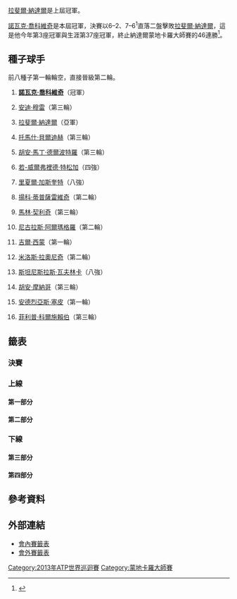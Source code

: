 {{noteTA|G1=Tennis
|1=zh-hans:圈;zh-hant:輪
|2=zh-hans:半区;zh-hant:半部;
|3=zh-hans:半决赛;zh-hk:準決賽;zh-tw:四強;
|4=zh-hans:半準决赛;zh-hk:半準決賽;zh-tw:八強;
}}

{{TennisEvents2|2013|蒙地卡羅勞力士大師賽|
|champ = {{flagicon|SRB}} [[諾瓦克·喬科維奇|諾瓦克·喬科維奇]]
|runner = {{flagicon|ESP}} [[拉斐爾·納達爾|拉斐爾·納達爾]]
|score  = 6–2、7–6<sup>1</sup>
}}

{{main|2013年蒙地卡羅勞力士大師賽}}

[[拉斐爾·納達爾|拉斐爾·納達爾]]是上屆冠軍。

[[諾瓦克·喬科維奇|諾瓦克·喬科維奇]]是本屆冠軍，決賽以6–2、7–6<sup>1</sup>直落二盤擊敗[[拉斐爾·納達爾|拉斐爾·納達爾]]，這是他今年第3座冠軍與生涯第37座冠軍，終止納達爾蒙地卡羅大師賽的46連勝<ref>{{citeweb|url= http://espn.go.com/tennis/story/_/id/9196250/novak-djokovic-halts-rafael-nadal-monte-carlo-reign-final|title= Novak Djokovic upends Rafael Nadal|date= 21 April 2013|work= ESPN|accessdate= 22 April 2013|archive-date= 2016-03-03|archive-url= https://web.archive.org/web/20160303223134/http://espn.go.com/tennis/story/_/id/9196250/novak-djokovic-halts-rafael-nadal-monte-carlo-reign-final|dead-url= no}}</ref>。

==種子球手==
前八種子第一輪輪空，直接晉級第二輪。
{{col-begin}}
{{col-2}}
#{{flagicon|SRB}} '''[[諾瓦克·喬科維奇|諾瓦克·喬科維奇]]'''（冠軍）
#{{flagicon|GBR}} [[安迪·穆雷|安迪·穆雷]]（第三輪）
#{{flagicon|ESP}} [[拉斐爾·納達爾|拉斐爾·納達爾]]（亞軍）
#{{flagicon|CZE}} [[托馬什·貝爾迪赫|托馬什·貝爾迪赫]]（第三輪）
#{{flagicon|ARG}} [[胡安·馬丁·德爾波特羅|胡安·馬丁·德爾波特羅]]（第三輪）
#{{flagicon|FRA}} [[若-威爾弗裡德·特松加|若-威爾弗裡德·特松加]]（四強）
#{{flagicon|FRA}} [[里夏爾·加斯奎特|里夏爾·加斯奎特]]（八強）
#{{flagicon|SRB}} [[揚科·蒂普薩雷維奇|揚科·蒂普薩雷維奇]]（第二輪）
{{col-2}}
<ol start=9>
<li>{{flagicon|CRO}} [[馬林·契利奇|馬林·契利奇]]（第三輪）</li>
<li>{{flagicon|ESP}} [[尼古拉斯·阿爾瑪格羅|尼古拉斯·阿爾瑪格羅]]（第二輪）</li>
<li>{{flagicon|FRA}} [[吉爾·西蒙|吉爾·西蒙]]（第一輪）</li>
<li>{{flagicon|CAN}} [[米洛斯·拉奧尼奇|米洛斯·拉奧尼奇]]（第二輪）</li>
<li>{{flagicon|SUI}} [[斯坦尼斯拉斯·瓦夫林卡|斯坦尼斯拉斯·瓦夫林卡]]（八強）</li>
<li>{{flagicon|ARG}} [[胡安·摩納哥|胡安·摩納哥]]（第三輪）</li>
<li>{{flagicon|ITA}} [[安德烈亞斯·塞皮|安德烈亞斯·塞皮]]（第一輪）</li>
<li>{{flagicon|GER}} [[菲利普·科爾施賴伯|菲利普·科爾施賴伯]]（第三輪）</li>
</ol>
{{col-end}}

==籤表==
{{Draw key}}

===決賽===
{{8TeamBracket-Tennis3
| RD1=八強
| RD2=四強
| RD3=決賽

|team-width=170

|RD1-seed1=1
|RD1-team1='''{{flagicon|SRB}} [[諾瓦克·喬科維奇|諾瓦克·喬科維奇]]'''
|RD1-score1-1='''6'''
|RD1-score1-2='''6'''
|RD1-score1-3=
|RD1-seed2= 
|RD1-team2={{flagicon|FIN}} [[亞爾科·涅米寧|亞爾科·涅米寧]]
|RD1-score2-1=4
|RD1-score2-2=3
|RD1-score2-3=

|RD1-seed3= 
|RD1-team3='''{{flagicon|ITA}} [[法比奧·福尼尼|法比奧·福尼尼]]'''
|RD1-score3-1='''7'''<sup>7</sup>
|RD1-score3-2='''6'''
|RD1-score3-3=
|RD1-seed4=7
|RD1-team4={{flagicon|FRA}} [[里夏爾·加斯奎特|里夏爾·加斯奎特]]
|RD1-score4-1=6<sup>0</sup>
|RD1-score4-2=2
|RD1-score4-3=

|RD1-seed5= 
|RD1-team5={{flagicon|BUL}} [[格里戈爾·季米特洛夫|格里戈爾·季米特洛夫]]
|RD1-score5-1=2
|RD1-score5-2='''6'''
|RD1-score5-3=4
|RD1-seed6=3
|RD1-team6='''{{flagicon|ESP}} [[拉斐爾·納達爾|拉斐爾·納達爾]]'''
|RD1-score6-1='''6'''
|RD1-score6-2=2
|RD1-score6-3='''6'''

|RD1-seed7=6
|RD1-team7='''{{flagicon|FRA}} [[若-威爾弗裡德·特松加|若-威爾弗裡德·特松加]]'''
|RD1-score7-1=2
|RD1-score7-2='''6'''
|RD1-score7-3='''6'''
|RD1-seed8=13
|RD1-team8={{flagicon|SUI}} [[斯坦尼斯拉斯·瓦夫林卡|斯坦尼斯拉斯·瓦夫林卡]]
|RD1-score8-1='''6'''
|RD1-score8-2=3
|RD1-score8-3=4

|RD2-seed1=1
|RD2-team1={{flagicon|SRB}} '''[[諾瓦克·喬科維奇|諾瓦克·喬科維奇]]'''
|RD2-score1-1='''6'''
|RD2-score1-2='''6'''
|RD2-score1-3=
|RD2-seed2= 
|RD2-team2={{flagicon|ITA}} [[法比奧·福尼尼|法比奧·福尼尼]]
|RD2-score2-1=2
|RD2-score2-2=1
|RD2-score2-3=

|RD2-seed3=3
|RD2-team3='''{{flagicon|ESP}} [[拉斐爾·納達爾|拉斐爾·納達爾]]'''
|RD2-score3-1='''6'''
|RD2-score3-2='''7'''<sup>7</sup>
|RD2-score3-3=
|RD2-seed4=6
|RD2-team4={{flagicon|FRA}} [[若-威爾弗裡德·特松加|若-威爾弗裡德·特松加]]
|RD2-score4-1=3
|RD2-score4-2=6<sup>3</sup>
|RD2-score4-3=

|RD3-seed1=1
|RD3-team1={{flagicon|SRB}} '''[[諾瓦克·喬科維奇|諾瓦克·喬科維奇]]'''
|RD3-score1-1='''6'''
|RD3-score1-2='''7'''<sup>7</sup>
|RD3-score1-3=
|RD3-seed2=3
|RD3-team2={{flagicon|ESP}} [[拉斐爾·納達爾|拉斐爾·納達爾]]
|RD3-score2-1=2
|RD3-score2-2=6<sup>1</sup>
|RD3-score2-3=
}}

===上線===
====第一部分====
{{16TeamBracket-Compact-Tennis3-Byes
| RD1=第一輪
| RD2=第二輪
| RD3=第三輪
| RD4=八強

|RD1-seed03=
|RD1-team03='''{{flagicon|RUS}} [[米哈伊爾·尤日尼|尤日尼]]'''
|RD1-score03-1='''6'''
|RD1-score03-2='''6'''
|RD1-score03-3=
|RD1-seed04=
|RD1-team04={{nowrap|{{flagicon|ESP}} [[丹尼爾·吉梅諾-特拉維爾|吉梅諾-特拉維爾]]}}
|RD1-score04-1=4
|RD1-score04-2=0
|RD1-score04-3=

|RD1-seed05=
|RD1-team05='''{{flagicon|LAT}} [[厄內斯特·古爾比斯|古爾比斯]]'''
|RD1-score05-1=4
|RD1-score05-2='''6'''
|RD1-score05-3='''6'''
|RD1-seed06=WC
|RD1-team06={{flagicon|USA}} [[約翰·伊斯內爾|伊斯內爾]]
|RD1-score06-1='''6'''
|RD1-score06-2=2
|RD1-score06-3=3

|RD1-seed07=
|RD1-team07={{flagicon|SVK}} [[馬丁·卡利扎|卡利扎]]
|RD1-score07-1=4
|RD1-score07-2=0
|RD1-score07-3=
|RD1-seed08=14
|RD1-team08='''{{flagicon|ARG}} [[胡安·摩納哥|摩納哥]]'''
|RD1-score08-1='''6'''
|RD1-score08-2='''6'''
|RD1-score08-3=

|RD1-seed09=12
|RD1-team09={{flagicon|CAN}} '''[[米洛斯·拉奧尼奇|拉奧尼奇]]'''
|RD1-score09-1='''6'''
|RD1-score09-2='''6'''
|RD1-score09-3=
|RD1-seed10=
|RD1-team10={{flagicon|FRA}} [[儒利安·貝內托|貝內托]]
|RD1-score10-1=1
|RD1-score10-2=4
|RD1-score10-3=

|RD1-seed11=
|RD1-team11='''{{flagicon|FIN}} [[亞爾科·涅米寧|涅米寧]]'''
|RD1-score11-1='''6'''
|RD1-score11-2='''6'''
|RD1-score11-3=
|RD1-seed12=
|RD1-team12={{flagicon|SRB}} [[維克托·特羅伊茨基|特羅伊茨基]]
|RD1-score12-1=1
|RD1-score12-2=2
|RD1-score12-3=

|RD1-seed13=
|RD1-team13='''{{flagicon|UKR}} [[亞歷山大·多爾戈波洛夫|多爾戈波洛夫]]'''
|RD1-score13-1='''6'''
|RD1-score13-2='''6'''
|RD1-score13-3=
|RD1-seed14=
|RD1-team14={{flagicon|AUS}} [[伯納德·托米奇|托米奇]]
|RD1-score14-1=2
|RD1-score14-2=4
|RD1-score14-3=

|RD2-seed01=1
|RD2-team01='''{{flagicon|SRB}} [[諾瓦克·喬科維奇|喬科維奇]]'''
|RD2-score01-1=4
|RD2-score01-2='''6'''
|RD2-score01-3='''6'''
|RD2-seed02=
|RD2-team02={{flagicon|RUS}} [[米哈伊爾·尤日尼|尤日尼]]
|RD2-score02-1='''6'''
|RD2-score02-2=1
|RD2-score02-3=4

|RD2-seed03=
|RD2-team03={{flagicon|LAT}} [[厄內斯特·古爾比斯|古爾比斯]]
|RD2-score03-1=0
|RD2-score03-2='''6'''
|RD2-score03-3=3
|RD2-seed04=14
|RD2-team04='''{{flagicon|ARG}} [[胡安·摩納哥|摩納哥]]'''
|RD2-score04-1='''6'''
|RD2-score04-2=3
|RD2-score04-3='''6'''

|RD2-seed05=12
|RD2-team05={{flagicon|CAN}} [[米洛斯·拉奧尼奇|拉奧尼奇]]
|RD2-score05-1=3
|RD2-score05-2='''6'''
|RD2-score05-3=6<sup>3</sup>
|RD2-seed06= 
|RD2-team06='''{{flagicon|FIN}} [[亞爾科·涅米寧|涅米寧]]'''
|RD2-score06-1='''6'''
|RD2-score06-2=1
|RD2-score06-3='''7'''<sup>7</sup>

|RD2-seed07=
|RD2-team07={{flagicon|UKR}} [[亞歷山大·多爾戈波洛夫|多爾戈波洛夫]]
|RD2-score07-1='''6'''
|RD2-score07-2=4
|RD2-score07-3=3
|RD2-seed08=<small>5/WC</small>
|RD2-team08={{flagicon|ARG}} '''[[胡安·馬丁·德爾波特羅|德爾波特羅]]'''
|RD2-score08-1=1
|RD2-score08-2='''6'''
|RD2-score08-3='''6'''

|RD3-seed01=1
|RD3-team01='''{{flagicon|SRB}} [[諾瓦克·喬科維奇|喬科維奇]]'''
|RD3-score01-1=4
|RD3-score01-2='''6'''
|RD3-score01-3='''6'''
|RD3-seed02=14
|RD3-team02={{flagicon|ARG}} [[胡安·摩納哥|摩納哥]]
|RD3-score02-1='''6'''
|RD3-score02-2=2
|RD3-score02-3=2

|RD3-seed03=
|RD3-team03='''{{flagicon|FIN}} [[亞爾科·涅米寧|涅米寧]]'''
|RD3-score03-1='''6'''
|RD3-score03-2=4
|RD3-score03-3='''7'''<sup>7</sup>
|RD3-seed04=<small>5/WC</small>
|RD3-team04={{flagicon|ARG}} [[胡安·馬丁·德爾波特羅|德爾波特羅]]
|RD3-score04-1=4
|RD3-score04-2='''6'''
|RD3-score04-3=6<sup>4</sup>

|RD4-seed01=1
|RD4-team01={{flagicon|SRB}} '''[[諾瓦克·喬科維奇|喬科維奇]]'''
|RD4-score01-1='''6'''
|RD4-score01-2='''6'''
|RD4-score01-3=
|RD4-seed02=
|RD4-team02={{flagicon|FIN}} [[亞爾科·涅米寧|涅米寧]]
|RD4-score02-1=4
|RD4-score02-2=3
|RD4-score02-3=
}}

====第二部分====
{{16TeamBracket-Compact-Tennis3-Byes
| RD1=第一輪
| RD2=第二輪
| RD3=第三輪
| RD4=八強

|RD1-seed03=Q
|RD1-team03={{flagicon|ROU}} [[維克托·哈內斯庫|哈內斯庫]] 
|RD1-score03-1='''7'''<sup>10</sup>
|RD1-score03-2=3
|RD1-score03-3=1
|RD1-seed04=
|RD1-team04='''{{flagicon|ESP}} [[馬塞爾·格拉諾勒斯|格拉諾勒斯]]'''
|RD1-score04-1=6<sup>8</sup>
|RD1-score04-2='''6'''
|RD1-score04-3='''6'''

|RD1-seed05=Q
|RD1-team05='''{{flagicon|ESP}} [[阿爾伯特·拉莫斯|拉莫斯]]'''
|RD1-score05-1='''6'''
|RD1-score05-2='''6'''
|RD1-score05-3=
|RD1-seed06=
|RD1-team06={{flagicon|CZE}} [[拉德克·斯泰潘內克|斯泰潘內克]]
|RD1-score06-1=3
|RD1-score06-2=3
|RD1-score06-3=

|RD1-seed07=
|RD1-team07='''{{flagicon|ITA}} [[法比奧·福尼尼|福尼尼]]'''
|RD1-score07-1=3
|RD1-score07-2='''6'''
|RD1-score07-3='''6'''
|RD1-seed08=15
|RD1-team08={{flagicon|ITA}} [[安德烈亞斯·塞皮|塞皮]]
|RD1-score08-1='''6'''
|RD1-score08-2=4
|RD1-score08-3=4

|RD1-seed09=9
|RD1-team09='''{{flagicon|CRO}} [[馬林·契利奇|契利奇]]'''
|RD1-score09-1='''6'''
|RD1-score09-2=6<sup>6</sup>
|RD1-score09-3='''6'''
|RD1-seed10=
|RD1-team10={{flagicon|ARG}} [[奧拉西奧·扎巴洛斯|扎巴洛斯]]
|RD1-score10-1=2
|RD1-score10-2='''7'''<sup>8</sup>
|RD1-score10-3=2

|RD1-seed11=
|RD1-team11={{flagicon|POL}} [[傑西·詹努維克茲|詹努維克茲]]
|RD1-score11-1=5
|RD1-score11-2=6<sup>9</sup>
|RD1-score11-3=
|RD1-seed12=
|RD1-team12='''{{flagicon|RSA}} [[凱文·安德森_(網球運動員)|安德森]]'''
|RD1-score12-1='''7'''
|RD1-score12-2='''7'''<sup>11</sup>
|RD1-score12-3=

|RD1-seed13=
|RD1-team13={{flagicon|CRO}} [[伊萬·多迪格|多迪格]]
|RD1-score13-1=4
|RD1-score13-2=4
|RD1-score13-3=
|RD1-seed14=
|RD1-team14='''{{flagicon|FRA}} [[伯諾瓦·帕爾雷|帕爾雷]]'''
|RD1-score14-1='''6'''
|RD1-score14-2='''6'''
|RD1-score14-3=

|RD2-seed01=4
|RD2-team01='''{{flagicon|CZE}} [[托馬什·貝爾迪赫|貝爾迪赫]]'''
|RD2-score01-1='''7'''
|RD2-score01-2='''6'''
|RD2-score01-3=
|RD2-seed02=
|RD2-team02={{flagicon|ESP}} [[馬塞爾·格拉諾勒斯|格拉諾勒斯]]
|RD2-score02-1=5
|RD2-score02-2=4
|RD2-score02-3=

|RD2-seed03=Q
|RD2-team03={{flagicon|ESP}} [[阿爾伯特·拉莫斯|拉莫斯]]
|RD2-score03-1=3
|RD2-score03-2=5
|RD2-score03-3=
|RD2-seed04=
|RD2-team04='''{{flagicon|ITA}} [[法比奧·福尼尼|福尼尼]]'''
|RD2-score04-1='''6'''
|RD2-score04-2='''7'''
|RD2-score04-3=

|RD2-seed05=9
|RD2-team05='''{{flagicon|CRO}} [[馬林·契利奇|契利奇]]'''
|RD2-score05-1='''6'''
|RD2-score05-2='''6'''
|RD2-score05-3=
|RD2-seed06= 
|RD2-team06={{flagicon|RSA}} [[凱文·安德森_(網球運動員)|安德森]]
|RD2-score06-1=2
|RD2-score06-2=3
|RD2-score06-3=

|RD2-seed07=
|RD2-team07={{flagicon|FRA}} [[伯諾瓦·帕爾雷|帕爾雷]]
|RD2-score07-1=1
|RD2-score07-2='''6'''
|RD2-score07-3=1
|RD2-seed08=7
|RD2-team08='''{{flagicon|FRA}} [[里夏爾·加斯奎特|加斯奎特]]'''
|RD2-score08-1='''6'''
|RD2-score08-2=3
|RD2-score08-3='''6'''

|RD3-seed01=4
|RD3-team01={{flagicon|CZE}} [[托馬什·貝爾迪赫|貝爾迪赫]]
|RD3-score01-1=4
|RD3-score01-2=2
|RD3-score01-3=
|RD3-seed02=
|RD3-team02='''{{flagicon|ITA}} [[法比奧·福尼尼|福尼尼]]'''
|RD3-score02-1='''6'''
|RD3-score02-2='''6'''
|RD3-score02-3=

|RD3-seed03=9
|RD3-team03={{flagicon|CRO}} [[馬林·契利奇|契利奇]]
|RD3-score03-1=5
|RD3-score03-2=4
|RD3-score03-3=
|RD3-seed04=7
|RD3-team04='''{{flagicon|FRA}} [[里夏爾·加斯奎特|加斯奎特]]'''
|RD3-score04-1='''7'''
|RD3-score04-2='''6'''
|RD3-score04-3=

|RD4-seed01=
|RD4-team01='''{{flagicon|ITA}} [[法比奧·福尼尼|福尼尼]]'''
|RD4-score01-1='''7'''<sup>7</sup>
|RD4-score01-2='''6'''
|RD4-score01-3=
|RD4-seed02=7 
|RD4-team02={{flagicon|FRA}} [[里夏爾·加斯奎特|加斯奎特]]
|RD4-score02-1=6<sup>0</sup>
|RD4-score02-2=2
|RD4-score02-3=
}}

===下線===
====第三部分====
{{16TeamBracket-Compact-Tennis3-Byes
| RD1=第一輪
| RD2=第二輪
| RD3=第三輪
| RD4=八強

|RD1-seed03=
|RD1-team03={{flagicon|BEL}} [[克薩維埃·馬利斯|馬利斯]]
|RD1-score03-1=3
|RD1-score03-2=2
|RD1-score03-3=
|RD1-seed04=
|RD1-team04='''{{flagicon|BUL}} [[格里戈爾·季米特洛夫|季米特洛夫]]'''
|RD1-score04-1='''6'''
|RD1-score04-2='''6'''
|RD1-score04-3=

|RD1-seed05=WC
|RD1-team05={{flagicon|MON}} [[班傑明·巴勒雷特|巴勒雷特]]
|RD1-score05-1='''7'''
|RD1-score05-2=1
|RD1-score05-3=2
|RD1-seed06=
|RD1-team06={{flagicon|GER}} '''[[弗洛里安·邁爾|邁爾]]'''
|RD1-score06-1=5
|RD1-score06-2='''6'''
|RD1-score06-3='''6'''

|RD1-seed07=
|RD1-team07='''{{nowrap|{{flagicon|ESP}} [[羅伯托·布迪斯塔-阿古特|布迪斯塔-阿古特]]}}'''
|RD1-score07-1='''6'''
|RD1-score07-2='''7'''<sup>8</sup>
|RD1-score07-3=
|RD1-seed08=11
|RD1-team08={{flagicon|FRA}} [[吉爾·西蒙|西蒙]]
|RD1-score08-1=3
|RD1-score08-2=6<sup>6</sup>
|RD1-score08-3=

|RD1-seed09=16
|RD1-team09='''{{flagicon|GER}} [[菲利普·科爾施賴伯|科爾施賴伯]]'''
|RD1-score09-1='''6'''
|RD1-score09-2='''6'''
|RD1-score09-3=
|RD1-seed10=
|RD1-team10={{flagicon|BRA}} [[托馬斯·貝魯奇|貝魯奇]]
|RD1-score10-1=4
|RD1-score10-2=2
|RD1-score10-3=

|RD1-seed11=Q
|RD1-team11='''{{flagicon|ESP}} [[巴勃羅·安杜哈爾|安杜哈爾]]'''
|RD1-score11-1=6<sup>4</sup>
|RD1-score11-2='''7'''
|RD1-score11-3='''6'''
|RD1-seed12=
|RD1-team12={{flagicon|FRA}} [[熱雷米·夏爾迪|夏爾迪]]
|RD1-score12-1='''7'''<sup>7</sup>
|RD1-score12-2=5
|RD1-score12-3=2

|RD1-seed13=
|RD1-team13='''{{flagicon|AUS}} [[馬林卡·馬特塞維奇|馬特塞維奇]]'''
|RD1-score13-1='''7'''
|RD1-score13-2='''6'''
|RD1-score13-3=
|RD1-seed14=
|RD1-team14={{flagicon|ESP}} [[費爾南多·貝爾達斯科|貝爾達斯科]]
|RD1-score14-1=5
|RD1-score14-2=3
|RD1-score14-3=

|RD2-seed01=8
|RD2-team01={{flagicon|SRB}} [[揚科·蒂普薩雷維奇|蒂普薩雷維奇]]
|RD2-score01-1=6<sup>3</sup>
|RD2-score01-2=1
|RD2-score01-3=
|RD2-seed02=
|RD2-team02='''{{flagicon|BUL}} [[格里戈爾·季米特洛夫|季米特洛夫]]'''
|RD2-score02-1='''7'''<sup>7</sup>
|RD2-score02-2='''6'''
|RD2-score02-3=

|RD2-seed03=
|RD2-team03='''{{flagicon|GER}} [[弗洛里安·邁爾|邁爾]]'''
|RD2-score03-1=5
|RD2-score03-2='''6'''
|RD2-score03-3='''6'''
|RD2-seed04=
|RD2-team04={{flagicon|ESP}} [[羅伯托·布迪斯塔-阿古特|布迪斯塔-阿古特]]
|RD2-score04-1='''7'''
|RD2-score04-2=4
|RD2-score04-3=4

|RD2-seed05=16
|RD2-team05='''{{nowrap|{{flagicon|GER}} [[菲利普·科爾施賴伯|科爾施賴伯]]}}'''
|RD2-score05-1='''6'''
|RD2-score05-2=2
|RD2-score05-3='''7'''<sup>7</sup>
|RD2-seed06=Q
|RD2-team06={{flagicon|ESP}} [[巴勃羅·安杜哈爾|安杜哈爾]]
|RD2-score06-1=2
|RD2-score06-2='''6'''
|RD2-score06-3=6<sup>3</sup>

|RD2-seed07=
|RD2-team07={{flagicon|AUS}} [[馬林卡·馬特塞維奇|馬特塞維奇]]
|RD2-score07-1=1
|RD2-score07-2=2
|RD2-score07-3=
|RD2-seed08=3
|RD2-team08='''{{flagicon|ESP}} [[拉斐爾·納達爾|納達爾]]'''
|RD2-score08-1='''6'''
|RD2-score08-2='''6'''
|RD2-score08-3=

|RD3-seed01=
|RD3-team01='''{{flagicon|BUL}} [[格里戈爾·季米特洛夫|季米特洛夫]]'''
|RD3-score01-1='''6'''
|RD3-score01-2='''6'''
|RD3-score01-3=
|RD3-seed02=
|RD3-team02={{flagicon|GER}} [[弗洛里安·邁爾|邁爾]]
|RD3-score02-1=2
|RD3-score02-2=4
|RD3-score02-3=

|RD3-seed03=16
|RD3-team03={{nowrap|{{flagicon|GER}} [[菲利普·科爾施賴伯|科爾施賴伯]]}}
|RD3-score03-1=2
|RD3-score03-2=4
|RD3-score03-3=
|RD3-seed04=3
|RD3-team04='''{{flagicon|ESP}} [[拉斐爾·納達爾|納達爾]]'''
|RD3-score04-1='''6'''
|RD3-score04-2='''6'''
|RD3-score04-3=

|RD4-seed01=
|RD4-team01={{flagicon|BUL}} [[格里戈爾·季米特洛夫|季米特洛夫]]
|RD4-score01-1=2
|RD4-score01-2='''6'''
|RD4-score01-3=4
|RD4-seed02=3
|RD4-team02='''{{flagicon|ESP}} [[拉斐爾·納達爾|納達爾]]'''
|RD4-score02-1='''6'''
|RD4-score02-2=2
|RD4-score02-3='''6'''
}}

====第四部分====
{{16TeamBracket-Compact-Tennis3-Byes
| RD1=第一輪
| RD2=第二輪
| RD3=第三輪
| RD4=八強

|RD1-seed03=Q
|RD1-team03={{flagicon|GER}} [[丹尼爾·布蘭德斯|布蘭德斯]]
|RD1-score03-1=3
|RD1-score03-2=4
|RD1-score03-3=
|RD1-seed04=
|RD1-team04='''{{flagicon|RUS}} [[尼古萊·達維登科|達維登科]]'''
|RD1-score04-1='''6'''
|RD1-score04-2='''6'''
|RD1-score04-3=

|RD1-seed05=
|RD1-team05='''{{flagicon|AUT}} [[于爾根·梅爾澤|梅爾澤]]'''
|RD1-score05-1=1
|RD1-score05-2='''6'''
|RD1-score05-3='''6'''
|RD1-seed06=Q
|RD1-team06={{flagicon|NED}} [[傑西·胡塔·加倫|胡塔·加倫]]
|RD1-score06-1='''6'''
|RD1-score06-2=3
|RD1-score06-3=2

|RD1-seed07=
|RD1-team07={{flagicon|BEL}} [[大衛·高芬|高芬]]
|RD1-score07-1='''6'''
|RD1-score07-2=1
|RD1-score07-3=3
|RD1-seed08=10
|RD1-team08='''{{flagicon|ESP}} [[尼古拉斯·阿爾瑪格羅|阿爾瑪格羅]]'''
|RD1-score08-1=2
|RD1-score08-2='''6'''
|RD1-score08-3='''6'''

|RD1-seed09=13
|RD1-team09='''{{flagicon|SUI}} [[斯坦尼斯拉斯·瓦夫林卡|瓦夫林卡]]'''
|RD1-score09-1='''6'''
|RD1-score09-2='''7'''
|RD1-score09-3=
|RD1-seed10=
|RD1-team10={{flagicon|UZB}} [[丹尼斯·伊斯托明|伊斯托明]]
|RD1-score10-1=3
|RD1-score10-2=5
|RD1-score10-3=

|RD1-seed11=WC
|RD1-team11={{flagicon|FRA}} [[加埃爾·蒙菲爾斯|蒙菲爾斯]]
|RD1-score11-1=2
|RD1-score11-2='''6'''
|RD1-score11-3=4
|RD1-seed12=Q
|RD1-team12='''{{flagicon|ESP}} [[阿爾伯特·蒙塔涅斯|蒙塔涅斯]]'''
|RD1-score12-1='''6'''
|RD1-score12-2=2
|RD1-score12-3='''6'''

|RD1-seed13=
|RD1-team13={{flagicon|NED}} [[羅賓·哈塞|哈塞]]
|RD1-score13-1=3
|RD1-score13-2=2
|RD1-score13-3=
|RD1-seed14=Q
|RD1-team14='''{{nowrap|{{flagicon|FRA}} [[愛德華·羅傑-瓦塞林|羅傑-瓦塞林]]}}'''
|RD1-score14-1='''6'''
|RD1-score14-2='''6'''
|RD1-score14-3=

|RD2-seed01=6
|RD2-team01='''{{flagicon|FRA}} [[若-威爾弗裡德·特松加|特松加]]'''
|RD2-score01-1='''7'''<sup>7</sup>
|RD2-score01-2='''6'''
|RD2-score01-3=
|RD2-seed02=
|RD2-team02={{flagicon|RUS}} [[尼古萊·達維登科|達維登科]]
|RD2-score02-1=6<sup>3</sup>
|RD2-score02-2=2
|RD2-score02-3=

|RD2-seed03=
|RD2-team03='''{{flagicon|AUT}} [[于爾根·梅爾澤|梅爾澤]]'''
|RD2-score03-1='''6'''
|RD2-score03-2='''6'''
|RD2-score03-3=
|RD2-seed04=10
|RD2-team04={{flagicon|ESP}} [[尼古拉斯·阿爾瑪格羅|阿爾瑪格羅]]
|RD2-score04-1=4
|RD2-score04-2=2
|RD2-score04-3=

|RD2-seed05=13
|RD2-team05='''{{flagicon|SUI}} [[斯坦尼斯拉斯·瓦夫林卡|瓦夫林卡]]'''
|RD2-score05-1='''6'''
|RD2-score05-2='''6'''
|RD2-score05-3=
|RD2-seed06=Q
|RD2-team06={{flagicon|ESP}} [[阿爾伯特·蒙塔涅斯|蒙塔涅斯]]
|RD2-score06-1=1
|RD2-score06-2=1
|RD2-score06-3=

|RD2-seed07=Q
|RD2-team07={{nowrap|{{flagicon|FRA}} [[愛德華·羅傑-瓦塞林|羅傑-瓦塞林]]}}
|RD2-score07-1=1
|RD2-score07-2=4
|RD2-score07-3=
|RD2-seed08=2
|RD2-team08='''{{flagicon|GBR}} [[安迪·穆雷|穆雷]]'''
|RD2-score08-1='''6'''
|RD2-score08-2='''6'''
|RD2-score08-3=

|RD3-seed01=6
|RD3-team01='''{{flagicon|FRA}} [[若-威爾弗裡德·特松加|特松加]]'''
|RD3-score01-1='''6'''
|RD3-score01-2='''6'''
|RD3-score01-3=
|RD3-seed02=
|RD3-team02={{flagicon|AUT}} [[于爾根·梅爾澤|梅爾澤]]
|RD3-score02-1=3
|RD3-score02-2=0
|RD3-score02-3=

|RD3-seed03=13
|RD3-team03={{flagicon|SUI}} '''[[斯坦尼斯拉斯·瓦夫林卡|瓦夫林卡]]'''
|RD3-score03-1='''6'''
|RD3-score03-2='''6'''
|RD3-score03-3=
|RD3-seed04=2
|RD3-team04={{flagicon|GBR}} [[安迪·穆雷|穆雷]]
|RD3-score04-1=1
|RD3-score04-2=2
|RD3-score04-3=

|RD4-seed01=6
|RD4-team01={{flagicon|FRA}} '''[[若-威爾弗裡德·特松加|特松加]]'''
|RD4-score01-1=2
|RD4-score01-2='''6'''
|RD4-score01-3='''6'''
|RD4-seed02=13
|RD4-team02={{flagicon|SUI}} [[斯坦尼斯拉斯·瓦夫林卡|瓦夫林卡]]
|RD4-score02-1='''6'''
|RD4-score02-2=3
|RD4-score02-3=4
}}

==參考資料==
{{reflist}}

==外部連結==
* [http://www.atpworldtour.com/posting/2013/410/mds.pdf 會內賽籤表]{{Wayback|url=http://www.atpworldtour.com/posting/2013/410/mds.pdf |date=20150927134217 }}
* [http://www.atpworldtour.com/posting/2013/410/qs.pdf 會外賽籤表]{{Wayback|url=http://www.atpworldtour.com/posting/2013/410/qs.pdf |date=20130515214813 }}

[[Category:2013年ATP世界巡迴賽|Category:2013年ATP世界巡迴賽]]
[[Category:蒙地卡羅大師賽|Category:蒙地卡羅大師賽]]